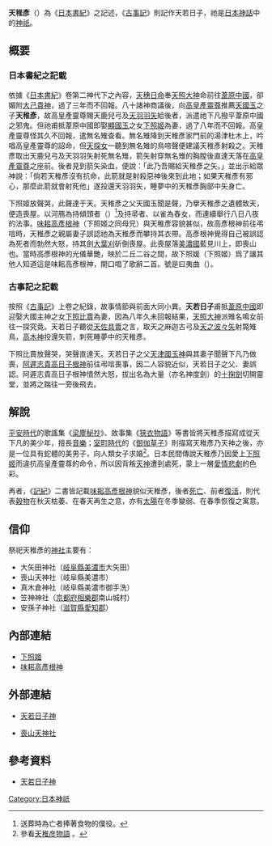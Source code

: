'''天稚彥'''（{{lang|ja|あまのわかひこ/あめわかひこ}}）為《[[日本書紀|日本書紀]]》之記述，《[[古事記|古事記]]》則記作天若日子，祂是[[日本神話|日本神話]]中的[[神祇|神祇]]。

== 概要 ==
=== 日本書紀之記載 ===
依據《[[日本書紀|日本書紀]]》卷第二神代下之內容，[[天穗日命|天穗日命]]奉[[天照大神|天照大神]]命前往[[葦原中國|葦原中國]]，卻媚附[[大己貴神|大己貴神]]，過了三年而不回報。八十諸神商議後，向[[高皇產靈尊|高皇產靈尊]]推薦[[天國玉|天國玉]]之子'''天稚彥'''，故高皇產靈尊賜天鹿兒弓及[[天羽羽矢|天羽羽矢]]給後者，派遣祂下凡撥平葦原中國之邪鬼。但祂甫抵葦原中國即娶[[顯國玉|顯國玉]]之女[[下照姬|下照姬]]為妻，過了八年而不回報。高皇產靈尊怪其久不回報，遣無名雉查看。無名雉降到天稚彥家門前的湯津杜木上，吟唱高皇產靈尊的詔命，但[[天探女|天探女]]一聽到無名雉的鳥啼聲便建議天稚彥射殺之。天稚彥取出天鹿兒弓及天羽羽矢射死無名雉，箭矢射穿無名雉的胸膛後直達天落在[[高皇產靈尊|高皇產靈尊]]之座前。後者見到箭矢染血，便說：「此乃吾賜給天稚彥之矢。」並出示給眾神說：「倘若天稚彥沒有抗命，此箭就是射殺惡神後來到此地；如果天稚彥有邪心，那麼此箭就會射死他」遂投還天羽羽矢，睡夢中的天稚彥胸部中矢身亡。

下照姬放聲哭，此聲達于天。天稚彥之父天國玉聞是聲，乃擧天稚彥之遺體致天，便造喪屋。以河鴈為持傾頭者（{{lang|ja|きさりもち/きざりもち}}）<ref>送葬時為亡者捧著食物的僕役。</ref>及持帚者、以雀為舂女，而連續舉行八日八夜的法事。[[味耜高彥根神|味耜高彥根神]]（下照姬之同母兄）與天稚彥容貌甚似，故高彥根神前往弔唁時，天稚彥之親屬妻子誤認祂為天稚彥而攀持其衣帶。高彥根神覺得自己被誤認為死者而勃然大怒，持其劍[[大葉刈|大葉刈]]斫倒喪屋。此喪屋落[[美濃國|美濃國]]藍見川上，即喪山也。當時高彥根神的光儀華艷，映於二丘二谷之間，故下照媛（下照姬）爲了讓其他人知道這是味耜高彥根神，開口唱了歌辭二首。號是曰夷曲（{{lang|ja|ひなぶり}}）。

=== 古事記之記載 ===
按照《[[古事記|古事記]]》上卷之紀錄，故事情節與前面大同小異。'''天若日子'''甫抵[[葦原中國|葦原中國]]即迎娶大國主神之女[[下照姬|下照比賣]]為妻，因為八年久未回報結果，[[天照大神|天照大神]]派雉名鳴女前往一探究竟。天若日子聽從[[天探女|天佐具賣]]之言，取天之麻迦古弓及[[天羽羽矢|天之波々矢]]射斃雉鳥，[[高皇產靈神|高木神]]投還矢箭，刺死睡夢中的天稚彥。

下照比賣放聲哭，哭聲直達天。天若日子之父[[天國玉|天津國玉神]]與其妻子聞聲下凡乃做喪，[[味耜高彥根神|阿遲志貴高日子根神]]前往弔唁喪事，因二人容貌近似，天若日子之父、妻誤認。阿遲志貴高日子根神憤然大怒，拔出名為大量（亦名神度劍）的[[十握劍|十掬劍]]切開靈堂，並將之踹往一旁後飛去。

== 解說 ==
[[平安時代|平安時代]]的歌謠集《[[梁塵秘抄|梁塵秘抄]]》、故事集《[[狹衣物語|狹衣物語]]》等書皆將天稚彥描寫成從天下凡的美少年，擅長[[音樂|音樂]]；[[室町時代|室町時代]]的《[[御伽草子_(小說)|御伽草子]]》則描寫天稚彥乃天神之後，亦是一位具有蛇體的美男子，向人類女子求婚<ref>參看{{ja}}[http://www.norichan.jp/theme/tanabata/amenowakahiko.htm 天稚彦物語] {{Wayback|url=http://www.norichan.jp/theme/tanabata/amenowakahiko.htm |date=20081225130028 }}。</ref>。日本民間傳說天稚彥乃因愛上[[下照姬|下照姬]]而違抗高皇產靈尊的命令，所以因背叛[[天神_(日本神話)|天神]]遭到處死，蒙上一層[[愛情|愛情]][[悲劇|悲劇]]的色彩。

再者，《[[記紀|記紀]]》二書皆記載[[味耜高彥根神|味耜高彥根神]]貌似天稚彥，後者[[死亡|死亡]]、前者[[復活|復活]]，則代表[[穀物|穀物]]在秋天枯萎、在春天再生之意，亦有[[太陽|太陽]]在冬季變弱、在春季恢復之寓意。

== 信仰 ==
祭祀天稚彥的[[神社|神社]]主要有：
* 大矢田神社（[[岐阜縣|岐阜縣]][[美濃市|美濃市]]大矢田）
* 喪山天神社（岐阜縣美濃市）
* 真木倉神社（岐阜縣美濃市御手洗）
* 笠神神社（[[京都府|京都府]][[相樂郡|相樂郡]]南山城村）
* 安孫子神社（[[滋賀縣|滋賀縣]][[愛知郡_(滋賀縣)|愛知郡]]）

== 內部連結 ==
{{wikisource|日本書紀/卷第一}}
{{wikisource|古事記/上卷}}
* [[下照姬|下照姬]]
* [[味耜高彥根神|味耜高彥根神]]

== 外部連結 ==
* {{ja}}[http://www.din.or.jp/~a-kotaro/gods/kamigami/wakahiko.html 天若日子神]{{Wayback|url=http://www.din.or.jp/~a-kotaro/gods/kamigami/wakahiko.html |date=20091225173508 }}
* {{ja}}[https://web.archive.org/web/20101025011518/http://www.minokobo.com/hinkoko/inmei04.html 喪山天神社]

== 參考資料 ==
* {{ja}}[http://www.din.or.jp/~a-kotaro/gods/kamigami/wakahiko.html 天若日子神]{{Wayback|url=http://www.din.or.jp/~a-kotaro/gods/kamigami/wakahiko.html |date=20091225173508 }}
{{Reflist}}

[[Category:日本神祇|Category:日本神祇]]